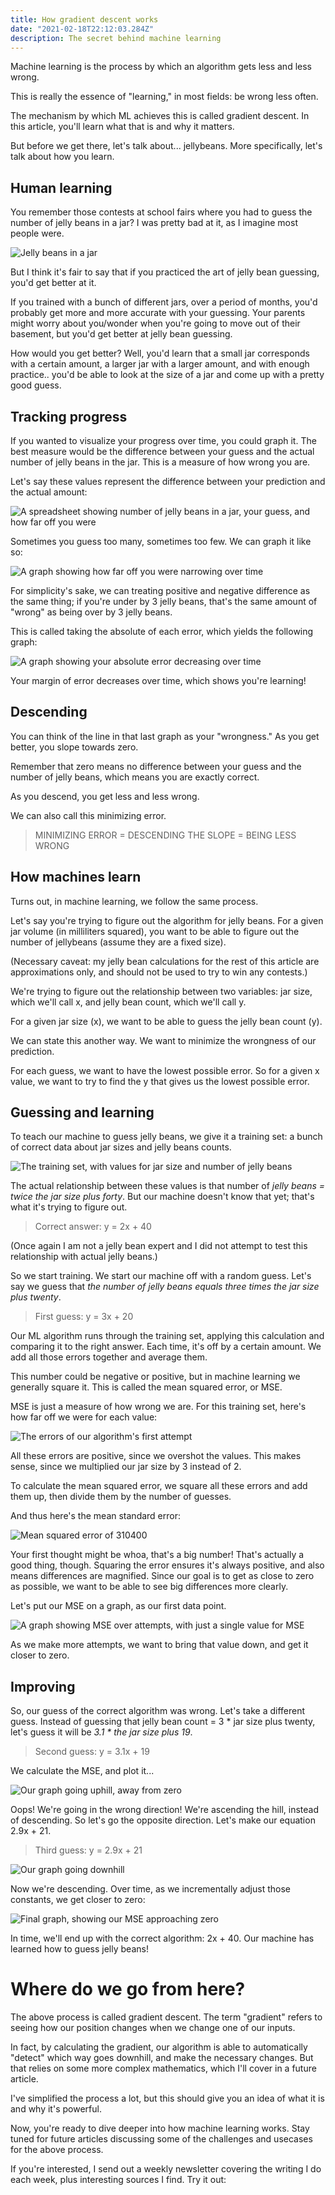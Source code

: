 ```yaml
---
title: How gradient descent works
date: "2021-02-18T22:12:03.284Z"
description: The secret behind machine learning
---
```


Machine learning is the process by which an algorithm gets less and less wrong.

This is really the essence of "learning," in most fields: be wrong less often.

The mechanism by which ML achieves this is called gradient descent. In this article, you'll learn what that is and why it matters.

But before we get there, let's talk about... jellybeans. More specifically, let's talk about how you learn.

## Human learning

You remember those contests at school fairs where you had to guess the number of jelly beans in a jar? I was pretty bad at it, as I imagine most people were.

![Jelly beans in a jar](./jellybeans.jpeg)

But I think it's fair to say that if you practiced the art of jelly bean guessing, you'd get better at it.

If you trained with a bunch of different jars, over a period of months, you'd probably get more and more accurate with your guessing. Your parents might worry about you/wonder when you're going to move out of their basement, but you'd get better at jelly bean guessing.

How would you get better? Well, you'd learn that a small jar corresponds with a certain amount, a larger jar with a larger amount, and with enough practice.. you'd be able to look at the size of a jar and come up with a pretty good guess.

## Tracking progress

If you wanted to visualize your progress over time, you could graph it.
The best measure would be the difference between your guess and the actual number of jelly beans in the jar. This is a measure of how wrong you are.

Let's say these values represent the difference between your prediction and the actual amount:

![A spreadsheet showing number of jelly beans in a jar, your guess, and how far off you were](./jellybean-stats.png)

Sometimes you guess too many, sometimes too few. 
We can graph it like so:

![A graph showing how far off you were narrowing over time](./nonabsoluteerror.png)

For simplicity's sake, we can treating positive and negative difference as the same thing; if you're under by 3 jelly beans, that's the same amount of "wrong" as being over by 3 jelly beans.

This is called taking the absolute of each error, which yields the following graph:

![A graph showing your absolute error decreasing over time](./absoluteerror.png)

Your margin of error decreases over time, which shows you're learning!

## Descending

You can think of the line in that last graph as your "wrongness." As you get better, you slope towards zero. 

Remember that zero means no difference between your guess and the number of jelly beans, which means you are exactly correct.

As you descend, you get less and less wrong.

We can also call this minimizing error.

> MINIMIZING ERROR = DESCENDING THE SLOPE = BEING LESS WRONG

## How machines learn
Turns out, in machine learning, we follow the same process.

Let's say you're trying to figure out the algorithm for jelly beans. For a given jar volume (in milliliters squared), you want to be able to figure out the number of jellybeans (assume they are a fixed size).

(Necessary caveat: my jelly bean calculations for the rest of this article are approximations only, and should not be used to try to win any contests.)

We're trying to figure out the relationship between two variables: jar size, which we'll call x, and jelly bean count, which we'll call y.

For a given jar size (x), we want to be able to guess the jelly bean count (y).

We can state this another way. We want to minimize the wrongness of our prediction. 

For each guess, we want to have the lowest possible error. So for a given x value, we want to try to find the y that gives us the lowest possible error.

## Guessing and learning

To teach our machine to guess jelly beans, we give it a training set: a bunch of correct data about jar sizes and jelly beans counts.

![The training set, with values for jar size and number of jelly beans](./trainingset.png)

The actual relationship between these values is that number of _jelly beans = twice the jar size plus forty_. But our machine doesn't know that yet; that's what it's trying to figure out.

> Correct answer: y = 2x + 40

(Once again I am not a jelly bean expert and I did not attempt to test this relationship with actual jelly beans.)

So we start training. We start our machine off with a random guess. Let's say we guess that _the number of jelly beans equals three times the jar size plus twenty_.

> First guess: y = 3x + 20

Our ML algorithm runs through the training set, applying this calculation and comparing it to the right answer. Each time, it's off by a certain amount. We add all those errors together and average them.

This number could be negative or positive, but in machine learning we generally square it. This is called the mean squared error, or MSE.

MSE is just a measure of how wrong we are. For this training set, here's how far off we were for each value:

![The errors of our algorithm's first attempt](./firstguesserrors.png)

All these errors are positive, since we overshot the values. This makes sense, since we multiplied our jar size by 3 instead of 2. 

To calculate the mean squared error, we square all these errors and add them up, then divide them by the number of guesses.

And thus here's the mean standard error:

![Mean squared error of 310400](./mse.png)

Your first thought might be whoa, that's a big number! That's actually a good thing, though. Squaring the error ensures it's always positive, and also means differences are magnified. Since our goal is to get as close to zero as possible, we want to be able to see big differences more clearly.

Let's put our MSE on a graph, as our first data point.

![A graph showing MSE over attempts, with just a single value for MSE](./attempt1.png)

As we make more attempts, we want to bring that value down, and get it closer to zero.

## Improving

So, our guess of the correct algorithm was wrong. Let's take a different guess.
Instead of guessing that jelly bean count = 3 * jar size plus twenty, let's guess it will be _3.1 * the jar size plus 19_.

> Second guess: y = 3.1x + 19

We calculate the MSE, and plot it...

![Our graph going uphill, away from zero](./attempt2.png)

Oops! We're going in the wrong direction! We're ascending the hill, instead of descending. So let's go the opposite direction. Let's make our equation 2.9x + 21.

> Third guess: y = 2.9x + 21

![Our graph going downhill](./attempt3.png)

Now we're descending. Over time, as we incrementally adjust those constants, we get closer to zero:

![Final graph, showing our MSE approaching zero](./finalattempt.png)

In time, we'll end up with the correct algorithm: 2x + 40. Our machine has learned how to guess jelly beans!

# Where do we go from here?

The above process is called gradient descent. The term "gradient" refers to seeing how our position changes when we change one of our inputs.

In fact, by calculating the gradient, our algorithm is able to automatically "detect" which way goes downhill, and make the necessary changes. But that relies on some more complex mathematics, which I'll cover in a future article.

I've simplified the process a lot, but this should give you an idea of what it is and why it's powerful.

Now, you're ready to dive deeper into how machine learning works. Stay tuned for future articles discussing some of the challenges and usecases for the above process.

If you're interested, I send out a weekly newsletter covering the writing I do each week, plus interesting sources I find. Try it out:

